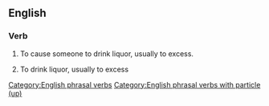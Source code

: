 ==English==

===Verb===
{{en-verb|*}}

# {{lb|en|informal|transitive}} To cause someone to drink liquor, usually to excess.
# {{lb|en|informal|intransitive}} To drink liquor, usually to excess

[[Category:English phrasal verbs]]
[[Category:English phrasal verbs with particle (up)]]
